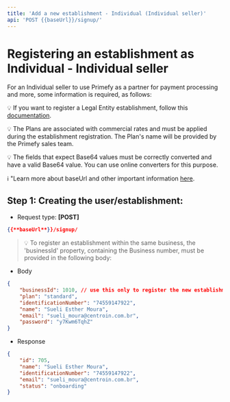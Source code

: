 ```yaml
---
title: 'Add a new establishment - Individual (Individual seller)'
api: 'POST {{baseUrl}}/signup/'
---
```


# Registering an establishment as Individual - Individual seller

For an Individual seller to use Primefy as a partner for payment processing and more, some information is required, as follows:

>

💡 If you want to register a Legal Entity establishment, follow this [documentation](https://www.notion.so/POST-Add-a-new-establishment-Commercial-Legal-Entity-f58baa5a101d4db5bdc282c525897192?pvs=21).

>

💡 The Plans are associated with commercial rates and must be applied during the establishment registration. The Plan's name will be provided by the Primefy sales team.

>

💡 The fields that expect Base64 values must be correctly converted and have a valid Base64 value. You can use online converters for this purpose.

>

ℹ️ "Learn more about baseUrl and other important information [here](https://primefy-e56fa2d4.mintlify.app/quickstart).

## Step 1: Creating the user/establishment:

* Request type: **\[POST]**

```json
{{**baseUrl**}}/signup/
```

> 💡 To register an establishment within the same business, the 'businessId' property, containing the Business number, must be provided in the following body:

* Body

```json
{
   	"businessId": 1010, // use this only to register the new establishment within an existing business
    "plan": "standard",
    "identificationNumber": "74559147922",
    "name": "Sueli Esther Moura",
    "email": "sueli_moura@centroin.com.br",
    "password": "y7Kwm6TqhZ"
}
```

* Response

```json
{
    "id": 705,
    "name": "Sueli Esther Moura",
    "identificationNumber": "74559147922",
    "email": "sueli_moura@centroin.com.br",
    "status": "onboarding"
}
```